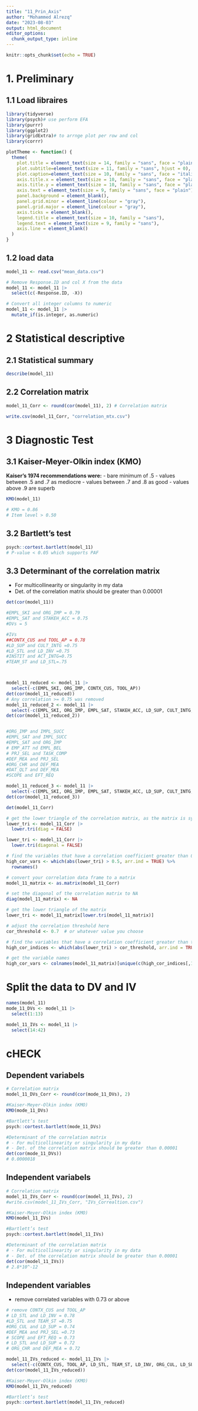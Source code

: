 ```yaml
---
title: "11_Prin_Axis"
author: "Mohammed Alrezq"
date: "2023-08-03"
output: html_document
editor_options: 
  chunk_output_type: inline
---
```


```r
knitr::opts_chunk$set(echo = TRUE)
```
# 1. Preliminary 
## 1.1 Load libraires 
```r
library(tidyverse)
library(psych)# use perform EFA
library(purrr)
library(ggplot2)
library(gridExtra)# to arrnge plot per row and col
library(corrr)
```


```r
plotTheme <- function() {
  theme(
    plot.title = element_text(size = 14, family = "sans", face = "plain", hjust = 0),
    plot.subtitle=element_text(size = 11, family = "sans", hjust = 0),
    plot.caption=element_text(size = 10, family = "sans", face = "italic", hjust = 0), 
    axis.title.x = element_text(size = 10, family = "sans", face = "plain", hjust = 1, vjust = -0.5),
    axis.title.y = element_text(size = 10, family = "sans", face = "plain", hjust = 1, vjust = 1),
    axis.text = element_text(size = 9, family = "sans", face = "plain"),
    panel.background = element_blank(),
    panel.grid.minor = element_line(colour = "gray"),
    panel.grid.major = element_line(colour = "gray"),
    axis.ticks = element_blank(),
    legend.title = element_text(size = 10, family = "sans"),
    legend.text = element_text(size = 9, family = "sans"),
    axis.line = element_blank()
  )
}
```

## 1.2 load data
```r
model_11 <- read.csv("mean_data.csv")

# Remove Response.ID and col X from the data 
model_11 <- model_11 |> 
  select(c(-Response.ID, -X))

# Convert all integer columns to numeric
model_11 <- model_11 |> 
  mutate_if(is.integer, as.numeric)
```
# 2 Statistical descriptive
## 2.1 Statistical summary  
```r
describe(model_11)
```
## 2.2 Correlation matrix 
```r
model_11_Corr <- round(cor(model_11), 2) # Correlation matrix

write.csv(model_11_Corr, "correlation_mtx.csv")
```

# 3 Diagnostic Test 
## 3.1 Kaiser-Meyer-Olkin index (KMO)

**Kaiser’s 1974 recommendations were:**
- bare minimum of .5
- values between .5 and .7 as mediocre
- values between .7 and .8 as good
- values above .9 are superb
```r
KMO(model_11)

# KMO = 0.86
# Item level > 0.50
```
## 3.2 Bartlett’s test
```r
psych::cortest.bartlett(model_11)
# P-value < 0.05 which supports PAF
```
## 3.3 Determinant of the correlation matrix
- For multicollinearity or singularity in my data
- Det. of the correlation matrix should be greater than 0.00001
```r
det(cor(model_11))
```

```r
#EMPL_SKI and ORG_IMP = 0.79
#EMPL_SAT and STAKEH_ACC = 0.75
#DVs = 5

#IVs
##CONTX_CUS and TOOL_AP = 0.78
#LD_SUP and CULT_INTG =0.75
#LD_STL and LD_INV =0.75
#INSTIT and ACT_INTG=0.75
#TEAM_ST and LD_STL=.75



model_11_reduced <- model_11 |> 
  select(-c(EMPL_SKI, ORG_IMP, CONTX_CUS, TOOL_AP))
det(cor(model_11_reduced))
# Any correlation >= 0.75 was removed 
model_11_reduced_2 <- model_11 |> 
  select(-c(EMPL_SKI, ORG_IMP, EMPL_SAT, STAKEH_ACC, LD_SUP, CULT_INTG, LD_STL, LD_INV, INSTIT, ACT_INTG, TEAM_ST, CONTX_CUS, TOOL_AP))
det(cor(model_11_reduced_2))


#ORG_IMP and IMPL_SUCC
#EMPL_SAT and IMPL_SUCC
#EMPL_SAT and ORG_IMP
# EMP_ATT nd EMPL_BEL
# PRJ_SEL and TASK_COMP
#DEF_MEA and PRJ_SEL
#ORG_CHR and DEF_MEA
#DAT_QLT and DEF_MEA
#SCOPE and EFT_REQ

model_11_reduced_3 <- model_11 |> 
  select(-c(EMPL_SKI, ORG_IMP, EMPL_SAT, STAKEH_ACC, LD_SUP, CULT_INTG, LD_STL, LD_INV, INSTIT, ACT_INTG, TEAM_ST, CONTX_CUS, TOOL_AP, IMPL_SUCC, EMP_ATT, EMPL_BEL, PRJ_SEL, TASK_COMP, DEF_MEA, ORG_CHR, DAT_QLT, SCOPE, EFT_REQ))
det(cor(model_11_reduced_3))

det(model_11_Corr)

```
```r
# get the lower triangle of the correlation matrix, as the matrix is symmetric
lower_tri <- model_11_Corr |> 
  lower.tri(diag = FALSE)

lower_tri <- model_11_Corr |> 
  lower.tri(diagonal = FALSE)

# find the variables that have a correlation coefficient greater than 0.5
high_cor_vars <- which(abs(lower_tri) > 0.5, arr.ind = TRUE) %>%
  rownames()
```
```r

# convert your correlation data frame to a matrix
model_11_matrix <- as.matrix(model_11_Corr)

# set the diagonal of the correlation matrix to NA
diag(model_11_matrix) <- NA

# get the lower triangle of the matrix
lower_tri <- model_11_matrix[lower.tri(model_11_matrix)]

# adjust the correlation threshold here
cor_threshold <- 0.7  # or whatever value you choose

# find the variables that have a correlation coefficient greater than the threshold
high_cor_indices <- which(abs(lower_tri) > cor_threshold, arr.ind = TRUE) 

# get the variable names
high_cor_vars <- colnames(model_11_matrix)[unique(c(high_cor_indices[,1], high_cor_indices[,2]))]
```


# Split the data to DV and IV

```r
names(model_11)
mode_11_DVs <- model_11 |> 
  select(1:13)

model_11_IVs <- model_11 |> 
  select(14:42)
```

# cHECK 
## Dependent variabels 
```r
# Correlation matrix 
model_11_DVs_Corr <- round(cor(mode_11_DVs), 2)

#Kaiser-Meyer-Olkin index (KMO)
KMO(mode_11_DVs)

#Bartlett’s test
psych::cortest.bartlett(mode_11_DVs)

#Determinant of the correlation matrix
# - For multicollinearity or singularity in my data
# - Det. of the correlation matrix should be greater than 0.00001
det(cor(mode_11_DVs))
# 0.0000018
```
## Independent variabels 
```r
# Correlation matrix 
model_11_IVs_Corr <- round(cor(model_11_IVs), 2)
#write.csv(model_11_IVs_Corr, "IVs_Correaltion.csv")

#Kaiser-Meyer-Olkin index (KMO)
KMO(model_11_IVs)

#Bartlett’s test
psych::cortest.bartlett(model_11_IVs)

#Determinant of the correlation matrix
# - For multicollinearity or singularity in my data
# - Det. of the correlation matrix should be greater than 0.00001
det(cor(model_11_IVs))
# 2.8*10^-12
```

## Independent variables
- remove correlated variables with 0.73 or above 
```r

# remove CONTX_CUS and TOOL_AP
# LD_STL and LD_INV = 0.78
#LD_STL and TEAM_ST =0.75
#ORG_CUL and LD_SUP = 0.74
#DEF_MEA and PRJ_SEL =0.73
# SCOPE and EFT_REQ = 0.73
# LD_STL and LD_SUP = 0.72
# ORG_CHR and DEF_MEA = 0.72

model_11_IVs_reduced <- model_11_IVs |> 
  select(-c(CONTX_CUS, TOOL_AP, LD_STL, TEAM_ST, LD_INV, ORG_CUL, LD_SUP, SCOPE, EFT_REQ, LD_STL, LD_SUP, ORG_CHR, DEF_MEA))
det(cor(model_11_IVs_reduced))

#Kaiser-Meyer-Olkin index (KMO)
KMO(model_11_IVs_reduced)

#Bartlett’s test
psych::cortest.bartlett(model_11_IVs_reduced)

```



